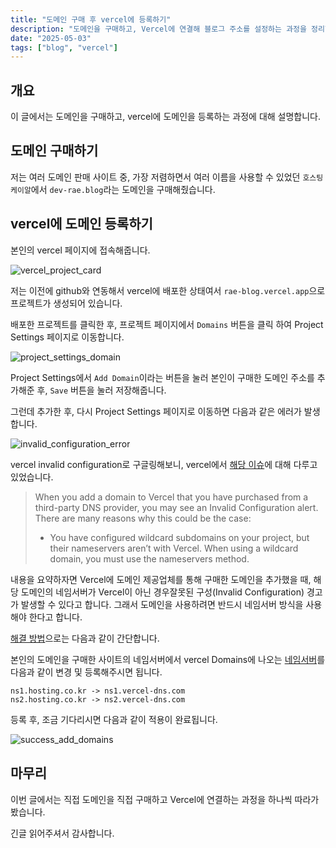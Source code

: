```yaml
---
title: "도메인 구매 후 vercel에 등록하기"
description: "도메인을 구매하고, Vercel에 연결해 블로그 주소를 설정하는 과정을 정리했습니다"
date: "2025-05-03"
tags: ["blog", "vercel"]
---
```


## 개요

이 글에서는 도메인을 구매하고, vercel에 도메인을 등록하는 과정에 대해 설명합니다.

## 도메인 구매하기

저는 여러 도메인 판매 사이트 중, 가장 저렴하면서 여러 이름을 사용할 수 있었던
`호스팅케이알`에서 `dev-rae.blog`라는 도메인을 구매해줬습니다.

## vercel에 도메인 등록하기

본인의 vercel 페이지에 접속해줍니다.

<Image
  src="/images/buy-domain-add-vercel/vercel_project_card.png"
  alt="vercel_project_card"
/>

저는 이전에 github와 연동해서 vercel에 배포한 상태여서 `rae-blog.vercel.app`으로 프로젝트가 생성되어 있습니다.

배포한 프로젝트를 클릭한 후, 프로젝트 페이지에서 `Domains` 버튼을 클릭 하여 Project Settings 페이지로 이동합니다.

<Image
  src="/images/buy-domain-add-vercel/project_settings_domain.png"
  alt="project_settings_domain"
/>

Project Settings에서 `Add Domain`이라는 버튼을 눌러 본인이 구매한 도메인 주소를 추가해준 후, `Save` 버튼을 눌러 저장해줍니다.

그런데 추가한 후, 다시 Project Settings 페이지로 이동하면 다음과 같은 에러가 발생합니다.

<Image
  src="/images/buy-domain-add-vercel/invalid_configuration_error.png"
  alt="invalid_configuration_error"
/>

vercel invalid configuration로 구글링해보니,
vercel에서 [해당 이슈](https://vercel.com/docs/domains/troubleshooting#misconfigured-domain-issues)에 대해 다루고 있었습니다.

> When you add a domain to Vercel that you have purchased from a third-party DNS provider,
> you may see an Invalid Configuration alert. There are many reasons why this could be the case:
>
> - You have configured wildcard subdomains on your project, but their nameservers aren’t with Vercel. When using a wildcard domain, you must use the nameservers method.

내용을 요약하자면 Vercel에 도메인 제공업체를 통해 구매한 도메인을 추가했을 때,
해당 도메인의 네임서버가 Vercel이 아닌 경우잘못된 구성(Invalid Configuration) 경고가 발생할 수 있다고 합니다.
그래서 도메인을 사용하려면 반드시 네임서버 방식을 사용해야 한다고 합니다.

[해결 방법](https://vercel.com/docs/domains/troubleshooting#misconfigured-domain-issues)으로는 다음과 같이 간단합니다.

본인의 도메인을 구매한 사이트의 네임서버에서 vercel Domains에 나오는
[네임서버](https://vercel.com/docs/domains/working-with-domains/add-a-domain#vercel-nameservers)를 다음과 같이 변경 및 등록해주시면 됩니다.

```
ns1.hosting.co.kr -> ns1.vercel-dns.com
ns2.hosting.co.kr -> ns2.vercel-dns.com
```

등록 후, 조금 기다리시면 다음과 같이 적용이 완료됩니다.

<Image
  src="/images/buy-domain-add-vercel/success_add_domains.png"
  alt="success_add_domains"
/>

## 마무리

이번 글에서는 직접 도메인을 직접 구매하고 Vercel에 연결하는 과정을 하나씩 따라가 봤습니다.

긴글 읽어주셔서 감사합니다.
